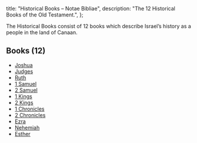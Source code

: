   title: "Historical Books – Notae Bibliae",
  description: "The 12 Historical Books of the Old Testament.",
};

<Initial text="Historical Books"/>

The Historical Books consist of 12 books which describe Israel’s history as a people in the land of Canaan.

## Books (12)

* [Joshua](/bible/old-testament/historical-books/joshua)
* [Judges](/bible/old-testament/historical-books/judges)
* [Ruth](/bible/old-testament/historical-books/ruth)
* [1 Samuel](/bible/old-testament/historical-books/1-samuel)
* [2 Samuel](/bible/old-testament/historical-books/2-samuel)
* [1 Kings](/bible/old-testament/historical-books/1-kings)
* [2 Kings](/bible/old-testament/historical-books/2-kings)
* [1 Chronicles](/bible/old-testament/historical-books/1-chronicles)
* [2 Chronicles](/bible/old-testament/historical-books/2-chronicles)
* [Ezra](/bible/old-testament/historical-books/ezra)
* [Nehemiah](/bible/old-testament/historical-books/nehemiah)
* [Esther](/bible/old-testament/historical-books/esther)
